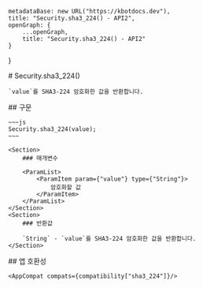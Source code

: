 
    metadataBase: new URL("https://kbotdocs.dev"),
    title: "Security.sha3_224() - API2",
    openGraph: {
        ...openGraph,
        title: "Security.sha3_224() - API2"
    }
}

<Section>
    # Security.sha3_224()

    `value`를 SHA3-224 암호화한 값을 반환합니다.
</Section>
<Section>
    ## 구문

    ~~~js
    Security.sha3_224(value);
    ~~~

    <Section>
        ### 매개변수

        <ParamList>
            <ParamItem param={"value"} type={"String"}>
                암호화할 값
            </ParamItem>
        </ParamList>
    </Section>
    <Section>
        ### 반환값

        `String` - `value`를 SHA3-224 암호화한 값을 반환합니다.
    </Section>
</Section>
<Section>
    ## 앱 호환성

    <AppCompat compats={compatibility["sha3_224"]}/>
</Section>